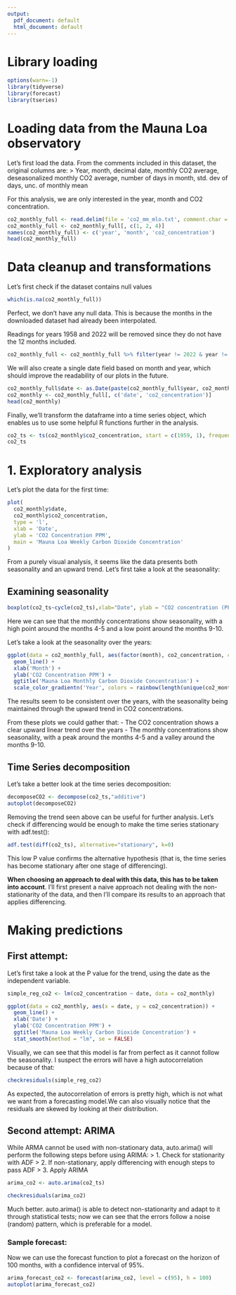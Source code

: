 ```yaml
---
output:
  pdf_document: default
  html_document: default
---
```

# Library loading
```r
options(warn=-1)
library(tidyverse)
library(forecast)
library(tseries)
```


# Loading data from the Mauna Loa observatory
Let's first load the data. From the comments included in this dataset, the original columns are:
> Year, month, decimal date, monthly CO2 average, deseasonalized monthly CO2 average, number of days in month, std. dev of days, unc. of monthly mean

For this analysis, we are only interested in the year, month and CO2 concentration.
```r
co2_monthly_full <- read.delim(file = 'co2_mm_mlo.txt', comment.char = '#', header = F, sep = '')
co2_monthly_full <- co2_monthly_full[, c(1, 2, 4)]
names(co2_monthly_full) <- c('year', 'month', 'co2_concentration')
head(co2_monthly_full)
```

# Data cleanup and transformations
Let's first check if the dataset contains null values
```r
which(is.na(co2_monthly_full))
```
Perfect, we don't have any null data. This is because the months in the downloaded dataset had already been interpolated.


Readings for years 1958 and 2022 will be removed since they do not have the 12 months included.
```r
co2_monthly_full <- co2_monthly_full %>% filter(year != 2022 & year != 1958)
```

We will also create a single date field based on month and year, which should improve the readability of our plots in the future.
```r
co2_monthly_full$date <- as.Date(paste(co2_monthly_full$year, co2_monthly_full$month, 1, sep = '-'), format = '%Y-%m-%d')
co2_monthly <- co2_monthly_full[, c('date', 'co2_concentration')]
head(co2_monthly)
```




Finally, we'll transform the dataframe into a time series object, which enables us to use some helpful R functions further in the analysis.
```r
co2_ts <- ts(co2_monthly$co2_concentration, start = c(1959, 1), frequency = 12)
co2_ts
```

# 1. Exploratory analysis

Let's plot the data for the first time:
```r
plot(
  co2_monthly$date,
  co2_monthly$co2_concentration,
  type = 'l',
  xlab = 'Date',
  ylab = 'CO2 Concentration PPM',
  main = 'Mauna Loa Weekly Carbon Dioxide Concentration'
)
```

From a purely visual analysis, it seems like the data presents both seasonality and an upward trend. Let's first take a look at the seasonality:

## Examining seasonality
```r
boxplot(co2_ts~cycle(co2_ts),xlab="Date", ylab = "CO2 concentration (PPM)",main ="Monthly CO2 average from 1959 to 2021")
```
Here we can see that the monthly concentrations show seasonality, with a high point around the months 4-5 and a low point around the months 9-10.

Let's take a look at the seasonality over the years:
```r
ggplot(data = co2_monthly_full, aes(factor(month), co2_concentration, colour = year, group = year)) +
  geom_line() +
  xlab('Month') +
  ylab('CO2 Concentration PPM') + 
  ggtitle('Mauna Loa Monthly Carbon Dioxide Concentration') +
  scale_color_gradientn('Year', colors = rainbow(length(unique(co2_monthly_full$month))))
```
The results seem to be consistent over the years, with the seasonality being maintained through the upward trend in CO2 concentrations.

From these plots we could gather that:
- The CO2 concentration shows a clear upward linear trend over the years
- The monthly concentrations show seasonality, with a peak around the months 4-5 and a valley around the months 9-10.

## Time Series decomposition
Let's take a better look at the time series decomposition:
```r
decomposeCO2 <- decompose(co2_ts,"additive")
autoplot(decomposeCO2)
```

Removing the trend seen above can be useful for further analysis. Let's check if differencing would be enough to make the time series stationary with adf.test():
```r
adf.test(diff(co2_ts), alternative="stationary", k=0)
```
This low P value confirms the alternative hypothesis (that is, the time series has become stationary after one stage of differencing). 

**When choosing an approach to deal with this data, this has to be taken into account**. I'll first present a naive approach not dealing with the non-stationarity of the data, and then I'll compare its results to an approach that applies differencing.


# Making predictions
## First attempt: 
Let's first take a look at the P value for the trend, using the date as the independent variable.
```r
simple_reg_co2 <- lm(co2_concentration ~ date, data = co2_monthly)
```

```r
ggplot(data = co2_monthly, aes(x = date, y = co2_concentration)) +
  geom_line() +
  xlab('Date') +
  ylab('CO2 Concentration PPM') + 
  ggtitle('Mauna Loa Weekly Carbon Dioxide Concentration') +
  stat_smooth(method = "lm", se = FALSE)
```
Visually, we can see that this model is far from perfect as it cannot follow the seasonality. I suspect the errors will have a high autocorrelation because of that:

```r
checkresiduals(simple_reg_co2)
```
As expected, the autocorrelation of errors is pretty high, which is not what we want from a forecasting model.We can also visually notice that the residuals are skewed by looking at their distribution.

## Second attempt: ARIMA
While ARMA cannot be used with non-stationary data, auto.arima() will perform the following steps before using ARIMA:
> 1. Check for stationarity with ADF
> 2. If non-stationary, apply differencing with enough steps to pass ADF
> 3. Apply ARIMA

```r
arima_co2 <- auto.arima(co2_ts)
```

```r
checkresiduals(arima_co2)
```
Much better. auto.arima() is able to detect non-stationarity and adapt to it through statistical tests; now we can see that the errors follow a noise (random) pattern, which is preferable for a model.

### Sample forecast:
Now we can use the forecast function to plot a forecast on the horizon of 100 months, with a confidence interval of 95%.
```r
arima_forecast_co2 <- forecast(arima_co2, level = c(95), h = 100)
autoplot(arima_forecast_co2)
```

